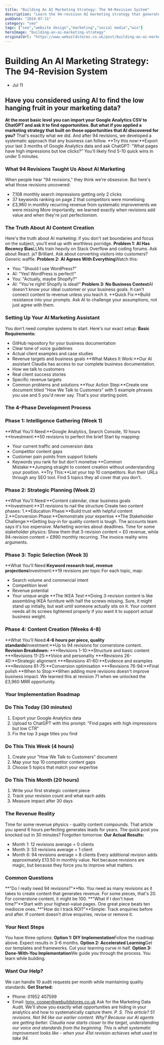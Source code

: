 ```yaml
---
title: "Building An AI Marketing Strategy: The 94-Revision System"
description: "Learn the 94-revision AI marketing strategy that generates £3,960 MRR. Practical guide with step-by-step implementation. Real results from We Build Stores."
pubDate: "2024-07-11"
category: "seo"
tags: ["seo","website design","marketing","social media","wix"]
heroImage: "building-an-ai-marketing-strategy"
originalUrl: "https://www.webuildstores.co.uk/post/building-an-ai-marketing-strategy"
---
```



# Building An AI Marketing Strategy: The 94-Revision System

<BlogHeroImage src={heroImage} alt="Building An AI Marketing Strategy: The 94-Revision System" />


 * Jul 11
## Have you considered using AI to find the low hanging fruit in your marketing data?
**At the most basic level you can import your Google Analytics CSV to ChatGPT and ask it to find opportunities. But what if you applied a marketing strategy that built on those opportunities that AI discovered for you?**
That's exactly what we did. And after 94 revisions, we developed a systematic approach that any business can follow.
**Try this now:**Export your last 3 months of Google Analytics data and ask ChatGPT: "What pages have high impressions but low clicks?" You'll likely find 5-10 quick wins in under 5 minutes.
### What 94 Revisions Taught Us About AI Marketing
When people hear "94 revisions," they think we're obsessive. But here's what those revisions uncovered:
 * 7,108 monthly search impressions getting only 2 clicks
 * 37 keywords ranking on page 2 that competitors were monetising
 * £3,960 in monthly recurring revenue from systematic improvements we were missing
More importantly, we learned exactly when revisions add value and when they're just perfectionism.
###
### The Truth About AI Content Creation
Here's the truth about AI marketing: if you don't set boundaries and focus on the subject, you'll end up with worthless porridge.
**Problem 1:**
**AI Has Recency Bias**LLMs train heavily on Stack Overflow and coding forums. Ask about React. js? Brilliant. Ask about converting visitors into customers? Generic waffle.
**Problem 2:**
**AI Agrees With Everything**Watch this:
 * You: "Should I use WordPress?"
 * AI: "Yes! WordPress is perfect!"
 * You: "Actually, maybe Shopify?"
 * AI: "You're right! Shopify is ideal!"
**Problem 3: No Business Context**AI doesn't know your ideal customer or your business goals. It can't connect content to revenue unless you teach it.
**Quick Fix:**Build resistance into your prompts. Ask AI to challenge your assumptions, not just agree with them.
### Setting Up Your AI Marketing Assistant
You don't need complex systems to start. Here's our exact setup:
**Basic Requirements:**
 * GitHub repository for your business documentation
 * Clear tone of voice guidelines
 * Actual client examples and case studies
 * Revenue targets and business goals
**What Makes It Work:**Our AI assistant Claudia has access to our complete business documentation.
 * How we talk to customers
 * Real client success stories
 * Specific revenue targets
 * Common problems and solutions
**Your Action Step:**Create one document titled "How We Talk to Customers" with 5 example phrases you use and 5 you'd never say. That's your starting point.
### The 4-Phase Development Process
### Phase 1: Intelligence Gathering (Week 1)

**What You'll Need:**Google Analytics, Search Console, 10 hours
**Investment:**50 revisions to perfect the brief
Start by mapping:
 * Your current traffic and conversion data
 * Competitor content gaps
 * Customer pain points from support tickets
 * Keywords you rank for but don't monetise
**Common Mistake:**Jumping straight to content creation without understanding your position.
**Try This:**List your top 10 competitors. Run their URLs through any SEO tool. Find 5 topics they all cover that you don't.
### Phase 2: Strategic Planning (Week 2)
**What You'll Need:**Content calendar, clear business goals
**Investment:**31 revisions to nail the structure
Create two content phases:
 1.**Education Phase:**Build trust with helpful content
 2.**Conversion Phase:**Demonstrate your expertise
**The Stakeholder Challenge:**Getting buy-in for quality content is tough. The accounts team says it's too expensive. Marketing worries about deadlines.
Time for some stakeholder physics: Show them that 3-revision content = £0 revenue, while 94-revision content = £990 monthly recurring. The invoice reality wins arguments.
### Phase 3: Topic Selection (Week 3)
**What You'll Need:**Keyword research tool, revenue projections**Investment:**19 revisions per topic
For each topic, map:
 * Search volume and commercial intent
 * Competition level
 * Revenue potential
 * Your unique angle
**The IKEA Test:**Doing 3-revision content is like assembling IKEA furniture with half the screws missing. Sure, it might stand up initially, but wait until someone actually sits on it. Your content needs all its screws tightened properly if you want it to support actual business weight.
### Phase 4: Content Creation (Weeks 4-8)
**What You'll Need:**4-6 hours per piece, quality standards**Investment:**Up to 94 revisions for cornerstone content.
**Revision Breakdown:**
 ***Revisions 1-10:**Structure and basic content
 ***Revisions 11-25:**Voice and personality
 ***Revisions 26-40:**Strategic alignment
 ***Revisions 41-60:**Evidence and examples
 ***Revisions 61-75:**Conversion optimisation
 ***Revisions 76-94:**Final polish
**When to Stop:**When adding more revisions doesn't improve business impact. We learned this at revision 71 when we unlocked the £3,960 MRR opportunity.
### Your Implementation Roadmap
### Do This Today (30 minutes)
 1. Export your Google Analytics data
 2. Upload to ChatGPT with this prompt: "Find pages with high impressions but low CTR"
 3. Fix the top 3 page titles you find
### Do This This Week (4 hours)
 1. Create your "How We Talk to Customers" document
 2. Map your top 10 competitor content gaps
 3. Choose 5 topics that match your expertise
### Do This This Month (20 hours)
 1. Write your first strategic content piece
 2. Track your revision count and what each adds
 3. Measure impact after 30 days
### The Revenue Reality
Time for some revenue physics - quality content compounds. That article you spend 6 hours perfecting generates leads for years. The quick post you knocked out in 30 minutes? Forgotten tomorrow.
**Our Actual Results:**
 * Month 1: 12 revisions average = 0 clients
 * Month 3: 53 revisions average = 1 client
 * Month 6: 94 revisions average = 8 clients
Every additional revision adds approximately £13.50 in monthly value. Not because revisions are magic, but because they force you to improve what matters.
### Common Questions
**"Do I really need 94 revisions?"**No. You need as many revisions as it takes to create content that generates revenue. For some pieces, that's 20. For cornerstone content, it might be 100.
**"What if I don't have time?"**Start with your highest-value pages. One great piece beats ten mediocre ones.
**"How do I track ROI?"**Simple: Track enquiries before and after. If content doesn't drive enquiries, revise or remove it.
### Your Next Steps
You have three options:
**Option 1: DIY Implementation**Follow the roadmap above. Expect results in 3-6 months.
**Option 2: Accelerated Learning**Get our templates and frameworks. Cut your learning curve in half.
**Option 3: Done-With-You Implementation**We guide you through the process. You learn while building.
### Want Our Help?
We can handle 10 audit requests per month while maintaining quality standards.
**Get Started:**
 * Phone: 01952 407599
 * Email: [tony. cooper@webuildstores.co.uk](mailto:tony.cooper@webuildstores.co.uk)
Ask for the Marketing Data Audit. We'll show you exactly what opportunities are hiding in your analytics and how to systematically capture them.
_P. S. This article? 51 revisions. Not 94 like our earlier content. Why? Because our AI agents are getting better._
_Claudia now starts closer to the target, understanding our voice and standards from the beginning. This is what systematic improvement looks like - when your 41st revision achieves what used to take 94._
